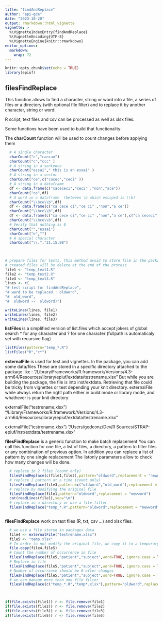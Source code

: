 ```yaml
---
title: "findAndReplace"
author: "epi-gde"
date: "2023-10-20"
output: rmarkdown::html_vignette
vignette: >
  %\VignetteIndexEntry{findAndReplace}
  %\VignetteEncoding{UTF-8}
  %\VignetteEngine{knitr::rmarkdown}
editor_options: 
  markdown: 
    wrap: 72
---
```


```r
knitr::opts_chunk$set(echo = TRUE)
library(epiuf)

```

## **filesFindReplace**

This function allows to find a character, string or word into a file, a
series of files or a directory (with optional file filter) and to
replace it by another character, string or word.

R script, text files and csv can be processed as well as xlsx files.

Some functions have been used to build that functionality

The **charCount** function will be used to count changes before applying
them

```r
  # A single character 
  charCount("c","cancan")
  charCount("c","ccc" )
  # A string in a sentence 
  charCount("essai"," this is an essai" )
  # A string in a vector 
  charCount("ce",c("cacec","ceci" ))
  # A string in a dataframe 
  df <- data.frame(c("cacececi","ceci" ,"non","ace"))
  charCount("ce",df)
  # A word in a dataframe  (between \b which escaped is \\b)
  charCount("\\bce\\b",df)
  df <- data.frame(c("ca cece ci","ce ci" ,"non","a ce"))
  charCount("\\bce\\b",df)
  df <- data.frame(c("ca cece ci","ce ci" ,"non","a ce"),c("ca cececi","ce ci" ,"non","ace"))
  charCount("\\bce\\b",df)
  # Verify that nothing is 0 
  charCount("","essai")
  charCount("e","")
  # A special character .
  charCount("\\.","21.15.98")
  
  
```

```r
# prepare files for tests, this method avoid to store file in the package
# created files will be delete at the end of the process
file1 <- "temp_text1.R"
file2 <- "temp_text2.R"
file3 <- "temp_text3.R"
lines <- c(
"# test script for findAndReplace",
"# word to be replaced : oldword",
"#  old_word",
"#  oldword --  oldword)")

writeLines(lines, file1)
writeLines(lines, file2)
writeLines(lines, file3)
```

**listFiles** is a simplified version of list.files which accept jokers
of global search \* for any character and ? for one character (fullpath
is automaticaly set with recursive flag)

```r
listFiles(pattern="temp_*.R")
listFiles("R","c*")
```

**externalFile** is used for test and vignettes. In the package, you can
add some data/files These are stored in a specific directory attached to
the package like :
"/Library/Frameworks/R.framework/Versions/4.3-arm64/Resources/library/epiuf/extdata/testrename.xlsx"
But while you are building the package, the file is into inst/extdata.
Retrieving that file could be tricky from vignettes or test depending
your knit directory. externalFile while always return the right path
either in build mode or library mode, and whathever is your knit
directory

externalFile("testrename.xlsx")
"/Library/Frameworks/R.framework/Versions/4.3-arm64/Resources/library/epiuf/extdata/testrename.xlsx"

externalFile("testrename.xlsx") "/Users/gedeonz/Dev/R
Sources/STRAP-epiuf/inst/extdata/testrename.xlsx"

**filesFindReplace** is a generic function to make batch replacement You
can call this function for one file, a list of files, a directory, a
pattern to filter files or any combination of previous option. In
addition you can replace a list of pattern by one single replacement The
listonly parameters allow to check how many changes will be done.

```r
  # replace in 2 files (count only)
  filesFindReplace(c(file1,file2),pattern="oldword",replacement = "newword",listonly=TRUE)
  # replace 2 pattern at a time (count only) 
  filesFindReplace(file3,pattern=c("oldword","old_word"),replacement = "newword",listonly=TRUE)
  # replace by modifying the original file
  filesFindReplace(file1,pattern="oldword",replacement = "newword")
  cat(readLines(file1),sep="\n")
  # replace in a directory or use a file filter
  filesFindReplace("temp_*.R",pattern="oldword",replacement = "newword")
  
```

**filesFindReplace** work on text files (R, txt, csv ...) and xlsx
files.

```r
  # we use a file stored in packages data 
  file4 <- externalFile("testrename.xlsx")
  file5 <- "temp.xlsx"
  # In ordre to not modify the original file, we copy it to a temporary file which will be deleted at the end
  file.copy(file4,file5)
  # Count the number of occurrence in file
  filesFindReplace(file5,"patient","subject",word=TRUE, ignore.case = TRUE, listonly=TRUE)
  # Replace in file
  filesFindReplace(file5,"patient","subject",word=TRUE, ignore.case = TRUE)
  # Number of occurrence should be 0 after changes 
  filesFindReplace(file5,"patient","subject",word=TRUE, ignore.case = TRUE, listonly=TRUE)
  # we can manage more than one file filter 
  filesFindReplace(c("temp_*.R","temp*.xlsx"),pattern="oldword",replacement = "newword", listonly = TRUE)

 
```

```r
if(file.exists(file1)) r <- file.remove(file1)
if(file.exists(file2)) r <- file.remove(file2)
if(file.exists(file3)) r <- file.remove(file3)
if(file.exists(file5)) r <- file.remove(file5)

```
